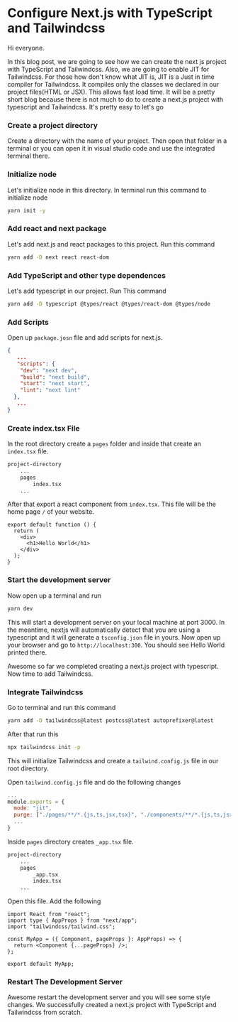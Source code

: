 
# Configure Next.js with TypeScript and Tailwindcss

Hi everyone.

In this blog post, we are going to see how we can create the next js project with TypeScript and Tailwindcss. Also, we are going to enable JIT for Tailwindcss. For those how don't know what JIT is, JIT is a Just in time compiler for Tailwindcss. It compiles only the classes we declared in our project files(HTML or JSX). This allows fast load time. It will be a pretty short blog because there is not much to do to create a next.js project with typescript and Tailwindcss. It's pretty easy to let's go

### Create a project directory

Create a directory with the name of your project. Then open that folder in a terminal or you can open it in visual studio code and use the integrated terminal there.

### Initialize node

Let's initialize node in this directory. In terminal run this command to initialize node

```bash
yarn init -y
```

### Add react and next package

Let's add next.js and react packages to this project. Run this command

```bash
yarn add -D next react react-dom
```

### Add TypeScript and other type dependences

Let's add typescript in our project. Run This command

```bash
yarn add -D typescript @types/react @types/react-dom @types/node
```

### Add Scripts

Open up `package.josn` file and add scripts for next.js.

```json filename="package.json"
{
   ...
   "scripts": {
    "dev": "next dev",
    "build": "next build",
    "start": "next start",
    "lint": "next lint"
  },
   ...
}
```

### Create index.tsx File

In the root directory create a `pages` folder and inside that create an `index.tsx` file.

```bash
project-directory
    ...
    pages
        index.tsx
    ...
```

After that export a react component from `index.tsx`. This file will be the home page `/` of your website.

```tsx filename="pages/index.tsx"
export default function () {
  return (
    <div>
      <h1>Hello World</h1>
    </div>
  );
}
```

### Start the development server

Now open up a terminal and run

```bash
yarn dev
```

This will start a development server on your local machine at port 3000. In the meantime, nextjs will automatically detect that you are using a typescript and it will generate a `tsconfig.json` file in yours. Now open up your browser and go to `http://localhost:300`. You should see Hello World printed there.

Awesome so far we completed creating a next.js project with typescript. Now time to add Tailwindcss.

### Integrate Tailwindcss

Go to terminal and run this command

```bash
yarn add -D tailwindcss@latest postcss@latest autoprefixer@latest
```

After that run this

```bash
npx tailwindcss init -p
```

This will initialize Tailwindcss and create a `tailwind.config.js` file in our root directory.

Open `tailwind.config.js` file and do the following changes

```js filename="tailwind.config.js"
...
module.exports = {
  mode: "jit",
  purge: ["./pages/**/*.{js,ts,jsx,tsx}", "./components/**/*.{js,ts,jsx,tsx}"],
  ...
}
```

Inside `pages` directory creates `_app.tsx` file.

```bash
project-directory
    ...
    pages
        _app.tsx
        index.tsx
    ...
```

Open this file. Add the following

```tsx filename="pages/_app.tsx"
import React from "react";
import type { AppProps } from "next/app";
import "tailwindcss/tailwind.css";

const MyApp = ({ Component, pageProps }: AppProps) => {
  return <Component {...pageProps} />;
};

export default MyApp;
```

### Restart The Development Server

Awesome restart the development server and you will see some style changes.
We successfully created a next.js project with TypeScript and Tailwindcss from scratch.

